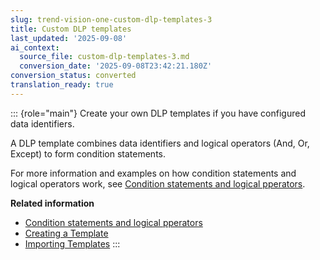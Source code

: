 ```yaml
---
slug: trend-vision-one-custom-dlp-templates-3
title: Custom DLP templates
last_updated: '2025-09-08'
ai_context:
  source_file: custom-dlp-templates-3.md
  conversion_date: '2025-09-08T23:42:21.180Z'
conversion_status: converted
translation_ready: true
---
```


::: {role="main"}
Create your own DLP templates if you have configured data identifiers.

A DLP template combines data identifiers and logical operators (And, Or, Except) to form condition statements.

For more information and examples on how condition statements and logical operators work, see [Condition statements and logical pperators](condition-logical-operators.mdx).

**Related information**

- [Condition statements and logical pperators](condition-logical-operators-3.md "Apply conditions and operators to custom DLP templates.")
- [Creating a Template](creating-template.mdx)
- [Importing Templates](importing-templates.mdx)
:::

